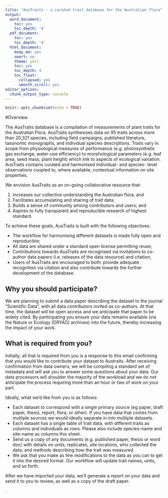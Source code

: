 ```yaml
---
title: "AusTraits - a curated trait database for the Australian flora"
output:
  word_document:
    toc: yes
    toc_depth: '4'
  pdf_document:
    toc: yes
    toc_depth: '4'
  html_document:
    keep_md: yes
    smart: no
    theme: yeti
    toc: yes
    toc_depth: 4
    toc_float:
      collapsed: yes
      smooth_scroll: yes
editor_options:
  chunk_output_type: console
---
```


<script>
$(document).ready(function() {
  $items = $('div#TOC li');
  $items.each(function(idx) {
    num_ul = $(this).parentsUntil('#TOC').length;
    $(this).css({'text-indent': num_ul * 10, 'padding-left': 0});
  });

});
</script>

```r
knitr::opts_chunk$set(echo = TRUE)
```


#Overview 

The AusTraits database is a compilation of measurements of plant traits for the Australian Flora. AusTraits synthesises data on 95 traits across more than 20,321 species, including  field campaigns, published literature, taxonomic monographs, and individual species descriptions. Traits vary in scope from physiological measures of performance (e.g. photosynthetic gas exchange, water-use efficiency) to morphological parameters (e.g. leaf area, seed mass, plant height) which link to aspects of ecological variation. AusTraits contains curated and harmonised individual- and species- level observations coupled to, where available, contextual information on site properties.


We envision AusTraits as an on-going collaborative resource that:

1. Increases our collective understanding the Australian flora; and
2. Facilitates accumulating and sharing of trait data;
3. Builds a sense of community among contributors and users; and
4. Aspires to fully transparent and reproducible research of highest standard.


To achieve these goals, AusTraits is built with the following objectives: 

* The workflow for harmonising different datasets is made fully open and reproducible;
* All data are shared under a standard open license permitting reuse;
* Contributions towards AusTraits are recognised via invitations to co-author data papers (i.e. releases of the data resource) and citation;
* Users of AusTraits are encouraged to both: provide adequate recognition via citation and also contribute towards the further development of the database.

## Why you should participate?

We are planning to submit a data paper describing the dataset to the journal “Scientific Data”, with all data contributors invited as co-authors. At that time, the dataset will be open access and we anticipate that paper to be widely cited. By participating you ensure your data remains available (via the Nature or Ecology (DRYAD) archives) into the future, thereby increasing the impact of your work.

## What is required from you?

Initially, all that is required from you is a response to this email confirming that you would like to contribute your dataset to Austraits. After receiving confirmation from data owners, we will be compiling a standard set of metadata and will ask you to answer some questions about your data. Our data processors will shoulder the majority of the workload and we do not anticipate the process requiring more than an hour or two of work on your part.

Ideally, what we'd like from you is as follows:

* Each dataset to correspond with a single primary source (eg paper, draft paper, thesis, report, flora, or other). If you have data that comes from multiple sources we would ideally separate in into multiple datasets.
* Each dataset has a single table of trait data, with different traits as columns and individuals as rows. Please also include species-name and site-name as columns this sheet. 
* Send us a copy of any documents (e.g. published paper, thesis or word doc) with details on units, replicates, site locations, who collected the data, and methods describing how the trait was measured.
* We ask that you make as few modifications to the data as you can to get it into the desired format. Our workflow will update trait names, units, and so forth.

After we have imported your data, we'll generate a report on your data and send it to you to review, as well as a copy of the draft paper.



.
